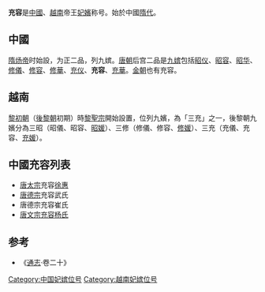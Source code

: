 '''充容'''是[[中國|中國]]、[[越南|越南]]帝王[[妃嬪|妃嬪]]称号。始於中國[[隋代|隋代]]。
==中國==
[[隋炀帝|隋炀帝]]时始設，为正二品，列九嫔。[[唐朝|唐朝]]后宫二品是[[九嫔|九嫔]]包括[[昭仪|昭仪]]、[[昭容|昭容]]、[[昭华|昭华]]、[[修儀|修儀]]、[[修容_(稱號)|修容]]、[[修華|修華]]、[[充仪|充仪]]、'''充容'''、[[充華|充華]]。[[金朝|金朝]]也有充容。
==越南==
[[黎初朝|黎初朝]]（[[後黎朝|後黎朝]]初期）時[[黎聖宗|黎聖宗]]開始設置，位列九嬪，為「三充」之一，後黎朝九嬪分為三昭（昭儀、昭容、[[昭媛|昭媛]]）、三修（修儀、修容、[[修媛|修媛]]）、三充（充儀、充容、[[充媛|充媛]]）。

==中國充容列表==
* [[唐太宗|唐太宗]]充容[[徐惠|徐惠]]
* [[唐德宗|唐德宗]]充容武氏
* 唐德宗充容崔氏
* [[唐文宗|唐文宗]][[楊賢妃_(唐文宗)|充容杨氏]]

== 参考 ==
* 《[[通志|通志]]·卷二十》

[[Category:中国妃嫔位号|Category:中国妃嫔位号]]
[[Category:越南妃嫔位号|Category:越南妃嫔位号]]